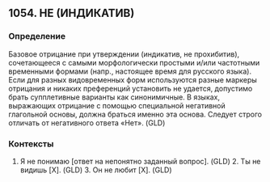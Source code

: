 ## 1054. НЕ (ИНДИКАТИВ)
### Определение
Базовое отрицание при утверждении (индикатив, не прохибитив), сочетающееся с самыми морфологически простыми и/или частотными временными формами (напр., настоящее время для русского языка). Если для разных видовременных форм используются разные маркеры отрицания и никаких преференций установить не удается, допустимо брать супплетивные варианты как синонимичные. В языках, выражающих отрицание с помощью специальной негативной глагольной основы, должна браться именно эта основа. Следует строго отличать от негативного ответа «Нет». (GLD)

### Контексты
1. Я не понимаю [ответ на непонятно заданный вопрос]. (GLD) 2. Ты не видишь [X]. (GLD) 3. Он не любит [X]. (GLD)

